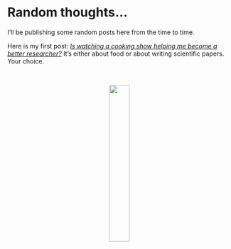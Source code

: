 # Random thoughts...

I'll be publishing some random posts here from the time to time. 

Here	is my first post: <a href=post-cooking.html>*Is watching a cooking show helping me become a better researcher?*</a> It's either about food or about writing scientific papers. Your choice. 

<br />

<center>
![](blogposts/post-cooking/arroz-con-pollo.jpeg){width=30%}
</center>
